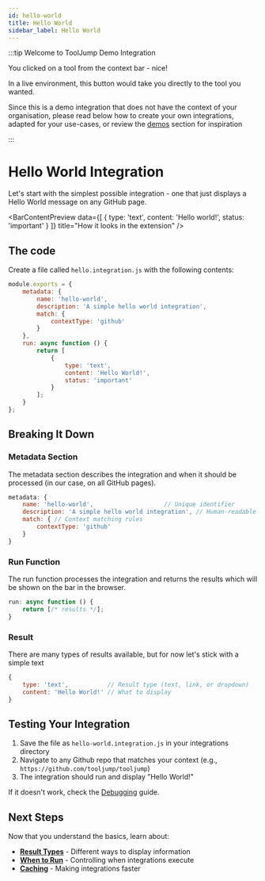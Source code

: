 ```yaml
---
id: hello-world
title: Hello World
sidebar_label: Hello World
---
```



<ConditionalQueryParam param="from_extension">

:::tip Welcome to ToolJump Demo Integration

You clicked on a tool from the context bar - nice! 

In a live environment, this button would take you directly to the tool you wanted.

Since this is a demo integration that does not have the context of your organisation, please read below how to create your own integrations, adapted for your use-cases, or review the [demos](/docs/demos) section for inspiration

:::

</ConditionalQueryParam>

# Hello World Integration

Let's start with the simplest possible integration  -  one that just displays a Hello World message on any GitHub page.

<BarContentPreview data={[
    {
      type: 'text',
      content: 'Hello world!',
      status: 'important'
    }
  ]} title="How it looks in the extension" />

## The code

Create a file called `hello.integration.js` with the following contents:
```javascript
module.exports = {
    metadata: {
        name: 'hello-world',
        description: 'A simple hello world integration',
        match: {
            contextType: 'github'
        }
    },
    run: async function () {
        return [
            {
                type: 'text',
                content: 'Hello World!',
                status: 'important'
            }
        ];
    }
};
```

## Breaking It Down

### Metadata Section

The metadata section describes the integration and when it should be processed (in our case, on all GitHub pages).

```javascript
metadata: {
    name: 'hello-world',                    // Unique identifier
    description: 'A simple hello world integration', // Human-readable description
    match: { // Context matching rules
        contextType: 'github'
    }          
}
```

### Run Function

The run function processes the integration and returns the results which will be shown on the bar in the browser.

```javascript
run: async function () {
    return [/* results */];
}
```

### Result

There are many types of results available, but for now let's stick with a simple text

```javascript
{
    type: 'text',           // Result type (text, link, or dropdown)
    content: 'Hello World!' // What to display
}
```

## Testing Your Integration

1. Save the file as `hello-world.integration.js` in your integrations directory
2. Navigate to any Github repo that matches your context (e.g., `https://github.com/tooljump/tooljump`)
3. The integration should run and display "Hello World!"

If it doesn't work, check the [Debugging](./debugging.md) guide.

## Next Steps

Now that you understand the basics, learn about:
- **[Result Types](./result-types.mdx)** - Different ways to display information
- **[When to Run](./when-to-run.md)** - Controlling when integrations execute
- **[Caching](./caching.md)** - Making integrations faster
